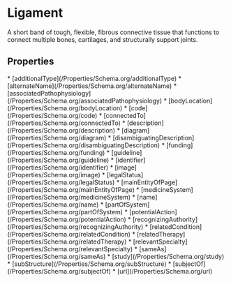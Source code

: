   
# Ligament

A short band of tough, flexible, fibrous connective tissue that functions to connect multiple bones, cartilages, and structurally support joints.

## Properties

<Grid>
* [additionalType](/Properties/Schema.org/additionalType)
* [alternateName](/Properties/Schema.org/alternateName)
* [associatedPathophysiology](/Properties/Schema.org/associatedPathophysiology)
* [bodyLocation](/Properties/Schema.org/bodyLocation)
* [code](/Properties/Schema.org/code)
* [connectedTo](/Properties/Schema.org/connectedTo)
* [description](/Properties/Schema.org/description)
* [diagram](/Properties/Schema.org/diagram)
* [disambiguatingDescription](/Properties/Schema.org/disambiguatingDescription)
* [funding](/Properties/Schema.org/funding)
* [guideline](/Properties/Schema.org/guideline)
* [identifier](/Properties/Schema.org/identifier)
* [image](/Properties/Schema.org/image)
* [legalStatus](/Properties/Schema.org/legalStatus)
* [mainEntityOfPage](/Properties/Schema.org/mainEntityOfPage)
* [medicineSystem](/Properties/Schema.org/medicineSystem)
* [name](/Properties/Schema.org/name)
* [partOfSystem](/Properties/Schema.org/partOfSystem)
* [potentialAction](/Properties/Schema.org/potentialAction)
* [recognizingAuthority](/Properties/Schema.org/recognizingAuthority)
* [relatedCondition](/Properties/Schema.org/relatedCondition)
* [relatedTherapy](/Properties/Schema.org/relatedTherapy)
* [relevantSpecialty](/Properties/Schema.org/relevantSpecialty)
* [sameAs](/Properties/Schema.org/sameAs)
* [study](/Properties/Schema.org/study)
* [subStructure](/Properties/Schema.org/subStructure)
* [subjectOf](/Properties/Schema.org/subjectOf)
* [url](/Properties/Schema.org/url)
</Grid>

